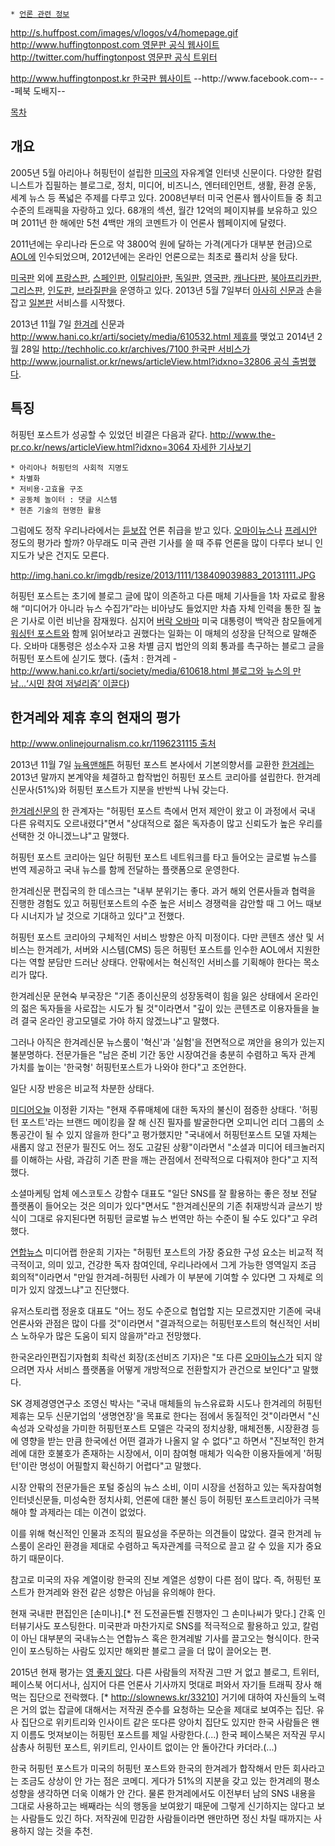  * [[언론 관련 정보]]

http://s.huffpost.com/images/v/logos/v4/homepage.gif
[[http://www.huffingtonpost.com 영문판 공식 웹사이트]]
[[http://twitter.com/huffingtonpost 영문판 공식 트위터]]

[[http://www.huffingtonpost.kr 한국판 웹사이트]]
--http://www.facebook.com-- --페북 도배지--

[[목차]]

== 개요 ==
2005년 5월 아리아나 허핑턴이 설립한 [[미국]]의 자유계열 인터넷 신문이다.
다양한 칼럼니스트가 집필하는 블로그로, 정치, 미디어, 비즈니스, 엔터테인먼트, 생활, 환경 운동, 세계 뉴스 등 폭넓은 주제를 다루고 있다. 2008년부터 미국 언론사 웹사이트들 중 최고 수준의 트래픽을 자랑하고 있다. 68개의 섹션, 월간 12억의 페이지뷰를 보유하고 있으며 2011년 한 해에만 5천 4백만 개의 코멘트가 이 언론사 웹페이지에 달렸다. 

2011년에는 우리나라 돈으로 약 3800억 원에 달하는 가격(게다가 대부분 현금)으로 [[AOL]]에 인수되었으며, 2012년에는 온라인 언론으로는 최초로 퓰리처 상을 탔다.

[[미국]]판 외에 [[프랑스]]판, [[스페인]]판, [[이탈리아]]판, [[독일]]판, [[영국]]판, [[캐나다]]판, [[북아프리카]]판, [[그리스]]판, [[인도]]판, [[브라질]]판을 운영하고 있다. 2013년 5월 7일부터 [[아사히 신문]]과 손을 잡고 [[일본]]판 서비스를 시작했다.

2013년 11월 7일 [[한겨레]] 신문과 [[http://www.hani.co.kr/arti/society/media/610532.html 제휴]]를 맺었고 2014년 2월 28일 [[http://techholic.co.kr/archives/7100 한국판 서비스]]가 [[http://www.journalist.or.kr/news/articleView.html?idxno=32806 공식 출범]]했다.

== 특징 ==
허핑턴 포스트가 성공할 수 있었던 비결은 다음과 같다. [[http://www.the-pr.co.kr/news/articleView.html?idxno=3064 자세한 기사보기]]

 * 아리아나 허핑턴의 사회적 지명도 
 * 차별화
 * 저비용·고효율 구조
 * 공동체 놀이터 : 댓글 시스템  
 * 현존 기술의 현명한 활용

그럼에도 정작 우리나라에서는 [[듣보잡]] 언론 취급을 받고 있다. [[오마이뉴스]]나 [[프레시안]] 정도의 평가라 할까?
아무래도 미국 관련 기사를 쓸 때 주류 언론을 많이 다루다 보니 인지도가 낮은 건지도 모른다.

http://img.hani.co.kr/imgdb/resize/2013/1111/138409039883_20131111.JPG

허핑턴 포스트는 초기에 블로그 글에 많이 의존하고 다른 매체 기사들을 1차 자료로 활용해 “미디어가 아니라 뉴스 수집가”라는 비아냥도 들었지만 차츰 자체 인력을 통한 질 높은 기사로 이런 비난을 잠재웠다. 심지어 [[버락 오바마]] 미국 대통령이 백악관 참모들에게 [[워싱턴 포스트]]와 함께 읽어보라고 권했다는 일화는 이 매체의 성장을 단적으로 말해준다. 오바마 대통령은 성소수자 고용 차별 금지 법안의 의회 통과를 촉구하는 블로그 글을 허핑턴 포스트에 싣기도 했다. (출처 : 한겨레 -[[http://www.hani.co.kr/arti/society/media/610618.html  블로그와 뉴스의 만남…‘시민 참여 저널리즘’ 이끌다]])

== 한겨레와 제휴 후의 현재의 평가 ==
[[http://www.onlinejournalism.co.kr/1196231115 출처]]

2013년 11월 7일 [[뉴욕]][[맨해튼]] 허핑턴 포스트 본사에서 기본의향서를 교환한 [[한겨레]]는 2013년 말까지 본계약을 체결하고 합작법인 허핑턴 포스트 코리아를 설립한다.  한겨레신문사(51%)와 허핑턴 포스트가 지분을 반반씩 나눠 갖는다.

[[한겨레신문]]의 한 관계자는 "허핑턴 포스트 측에서 먼저 제안이 왔고 이 과정에서 국내 다른 유력지도 오르내렸다"면서 "상대적으로 젊은 독자층이 많고 신뢰도가 높은 우리를 선택한 것 아니겠느냐"고 말했다.

허핑턴 포스트 코리아는 일단 허핑턴 포스트 네트워크를 타고 들어오는 글로벌 뉴스를 번역 제공하고 국내 뉴스를 함께 전달하는 플랫폼으로 운영한다.

한겨레신문 편집국의 한 데스크는 "내부 분위기는 좋다. 과거 해외 언론사들과 협력을 진행한 경험도 있고 허핑턴포스트의 수준 높은 서비스 경쟁력을 감안할 때 그 어느 때보다 시너지가 날 것으로 기대하고 있다"고 전했다.

허핑턴 포스트 코리아의 구체적인 서비스 방향은 아직 미정이다. 다만 콘텐츠 생산 및 서비스는 한겨레가, 서버와 시스템(CMS) 등은 허핑턴 포스트를 인수한 AOL에서 지원한다는 역할 분담만 드러난 상태다. 안팎에서는 혁신적인 서비스를 기획해야 한다는 목소리가 많다.

한겨레신문 문현숙 부국장은 "기존 종이신문의 성장동력이 힘을 잃은 상태에서 온라인의 젊은 독자들을 사로잡는 시도가 될 것"이라면서 "깊이 있는 콘텐츠로 이용자들을 늘려 결국 온라인 광고모델로 가야 하지 않겠느냐"고 말했다. 

그러나 아직은 한겨레신문 뉴스룸이 '혁신'과 '실험'을 전면적으로 껴안을 용의가 있는지 불분명하다. 전문가들은 "남은 준비 기간 동안 시장여건을 충분히 수렴하고 독자 관계 가치를 높이는 '한국형' 허핑턴포스트가 나와야 한다"고 조언한다. 

일단 시장 반응은 비교적 차분한 상태다. 

[[미디어오늘]] 이정환 기자는  "현재 주류매체에 대한 독자의 불신이 점증한 상태다. '허핑턴 포스트'라는 브랜드 메이킹을 잘 해 신진 필자를 발굴한다면 오피니언 리더 그룹의 소통공간이 될 수 있지 않을까 한다"고 평가했지만  "국내에서 허핑턴포스트 모델 자체는 새롭지 않고 전문가 필진도 어느 정도 고갈된 상황"이라면서 "소셜과 미디어 테크놀러지를 이해하는 사람, 과감히 기존 판을 깨는 관점에서 전략적으로 다뤄져야 한다"고 지적했다.

소셜마케팅 업체 에스코토스 강함수 대표도 "일단 SNS를 잘 활용하는 좋은 정보 전달 플랫폼이 들어오는 것은 의미가 있다"면서도 "한겨레신문의 기존 취재방식과 글쓰기 방식이 그대로 유지된다면 허핑턴 글로벌 뉴스 번역만 하는 수준이 될 수도 있다"고 우려했다.

[[연합뉴스]] 미디어랩 한운희 기자는 "허핑턴 포스트의 가장 중요한 구성 요소는 비교적 적극적이고, 의미 있고, 건강한 독자 참여인데, 우리나라에서 그게 가능한 영역일지 조금 회의적"이라면서 "만일 한겨레-허핑턴 사례가 이 부분에 기여할 수 있다면 그 자체로 의미가 있지 않겠느냐"고 진단했다.

유저스토리랩 정윤호 대표도 "어느 정도 수준으로 협업할 지는 모르겠지만 기존에 국내 언론사와 관점은 많이 다를 것"이라면서 "결과적으로는 허핑턴포스트의 혁신적인 서비스 노하우가 많은 도움이 되지 않을까"라고 전망했다.

한국온라인편집기자협회 최락선 회장(조선비즈 기자)은 "또 다른 [[오마이뉴스]]가 되지 않으려면 자사 서비스 플랫폼을 어떻게 개방적으로 전환할지가 관건으로 보인다"고 말했다.

SK 경제경영연구소 조영신 박사는 "국내 매체들의 뉴스유료화 시도나 한겨레의 허핑턴 제휴는 모두 신문기업의 '생명연장'을 목표로 한다는 점에서 동질적인 것"이라면서 "신속성과 오락성을 가미한 허핑턴포스트 모델은 각국의 정치상황, 매체전통, 시장환경 등에 영향을 받는 만큼 한국에선 어떤 결과가 나올지 알 수 없다"고 하면서 "진보적인 한겨레에 대한 호불호가 존재하는 시장에서, 이미 참여형 매체가 익숙한 이용자들에게 '허핑턴'이란 명성이 어필할지 확신하기 어렵다"고 말했다.

시장 안팎의 전문가들은 포털 중심의 뉴스 소비, 이미 시장을 선점하고 있는 독자참여형 인터넷신문들, 미성숙한 정치사회, 언론에 대한 불신 등이 허핑턴 포스트코리아가 극복해야 할 과제라는 데는 이견이 없었다.

이를 위해 혁신적인 인물과 조직의 필요성을 주문하는 의견들이 많았다. 결국 한겨레 뉴스룸이 온라인 환경을 제대로 수렴하고 독자관계를 극적으로 끌고 갈 수 있을 지가 중요하기 때문이다.

참고로 미국의 자유 계열이랑 한국의 진보 계열은 성향이 다른 점이 많다. 즉, 허핑턴 포스트가 한겨레와 완전 같은 성향은 아님을 유의해야 한다.

현재 국내판 편집인은 [손미나].[* 전 도전골든벨 진행자인 그 손미나씨가 맞다.] 간혹 인터뷰기사도 포스팅한다. 미국판과 마찬가지로 SNS를 적극적으로 활용하고 있고, 칼럼이 아닌 대부분의 국내뉴스는 연합뉴스 혹은 한겨레발 기사를 끌고오는 형식이다. 한국인이 포스팅하는 사람도 있지만 해외판 블로그 글을 더 많이 끌어오는 편. 

2015년 현재 평가는 [[영 좋지 않다]]. 다른 사람들의 저작권 그딴 거 없고 블로그, 트위터, 페이스북 어디서나, 심지어 다른 언론사 기사까지 멋대로 퍼와서 자기들 트래픽 장사 해먹는 집단으로 전락했다. [* http://slownews.kr/33210] 거기에 대하여 자신들의 노력은 거의 없는  잡글에 대해서는 저작권 준수를 요청하는 모순을 제대로 보여주는 집단. 유사 집단으로 위키트리와 인사이트 같은 또다른 양아치 집단도 있지만 한국 사람들은 왠지 이름도 멋져보이는 허핑턴 포스트를 제일 사랑한다.(...) 한국 페이스북은 저작권 무시 삼총사 허핑턴 포스트, 위키트리, 인사이트 없이는 안 돌아간다 카더라.(...) 

한국 허핑턴 포스트가 미국의 허핑턴 포스트와 한국의 한겨레가 합작해서 만든 회사라고는 조금도 상상이 안 가는 점은 코메디. 게다가 51%의 지분을 갖고 있는 한겨레의 평소 성향을 생각하면 더욱 이해가 안 간다. 물론 한겨레에서도 이전부터 남의 SNS 내용을 그대로 사용하고는 배째라는 식의 행동을 보여왔기 때문에 그렇게 신기하지는 않다고 보는 사람들도 있긴 하다. 저작권에 민감한 사람들이라면 왠만하면 정신 차릴 때까지는 사용하지 않는 것을 추천.

